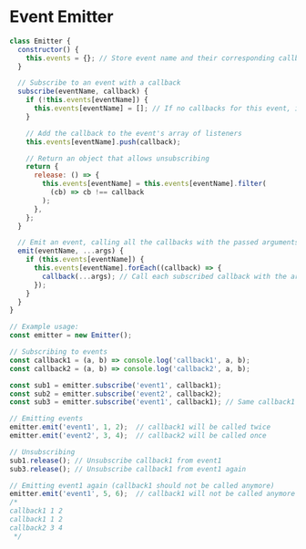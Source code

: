 # Event Emitter

```JavaScript
class Emitter {
  constructor() {
    this.events = {}; // Store event name and their corresponding callbacks
  }

  // Subscribe to an event with a callback
  subscribe(eventName, callback) {
    if (!this.events[eventName]) {
      this.events[eventName] = []; // If no callbacks for this event, initialize an array
    }

    // Add the callback to the event's array of listeners
    this.events[eventName].push(callback);

    // Return an object that allows unsubscribing
    return {
      release: () => {
        this.events[eventName] = this.events[eventName].filter(
          (cb) => cb !== callback
        );
      },
    };
  }

  // Emit an event, calling all the callbacks with the passed arguments
  emit(eventName, ...args) {
    if (this.events[eventName]) {
      this.events[eventName].forEach((callback) => {
        callback(...args); // Call each subscribed callback with the arguments
      });
    }
  }
}

// Example usage:
const emitter = new Emitter();

// Subscribing to events
const callback1 = (a, b) => console.log('callback1', a, b);
const callback2 = (a, b) => console.log('callback2', a, b);

const sub1 = emitter.subscribe('event1', callback1);
const sub2 = emitter.subscribe('event2', callback2);
const sub3 = emitter.subscribe('event1', callback1); // Same callback1 again for event1

// Emitting events
emitter.emit('event1', 1, 2);  // callback1 will be called twice
emitter.emit('event2', 3, 4);  // callback2 will be called once

// Unsubscribing
sub1.release(); // Unsubscribe callback1 from event1
sub3.release(); // Unsubscribe callback1 from event1 again

// Emitting event1 again (callback1 should not be called anymore)
emitter.emit('event1', 5, 6);  // callback1 will not be called anymore
/*
callback1 1 2
callback1 1 2
callback2 3 4
 */
```
